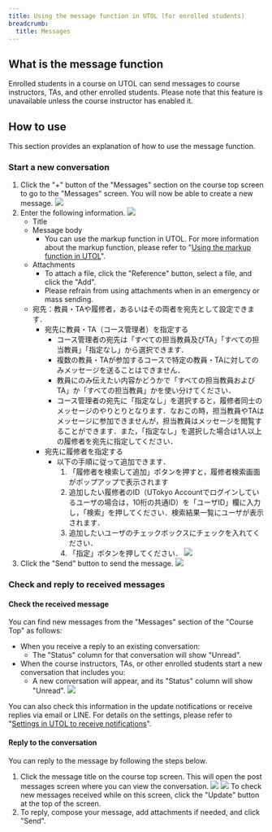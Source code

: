 ```yaml
---
title: Using the message function in UTOL (for enrolled students)
breadcrumb:
  title: Messages
---
```


## What is the message function

Enrolled students in a course on UTOL can send messages to course instructors, TAs, and other enrolled students. Please note that this feature is unavailable unless the course instructor has enabled it.

## How to use

This section provides an explanation of how to use the message function.

### Start a new conversation

1. Click the "+" button of the "Messages" section on the course top screen to go to the "Messages" screen. You will now be able to create a new message. 
   ![](course-top.png)
2. Enter the following information.
   ![](message-create.png)
    * Title
    * Message body
      * You can use the markup function in UTOL. For more information about the markup function, please refer to "[Using the markup function in UTOL](../../markup/)".
    * Attachments
      * To attach a file, click the "Reference" button, select a file, and click the "Add".
      * Please refrain from using attachments when in an emergency or mass sending.
    * 宛先：教員・TAや履修者，あるいはその両者を宛先として設定できます．
      * 宛先に教員・TA（コース管理者）を指定する
        * コース管理者の宛先は「すべての担当教員及びTA」「すべての担当教員」「指定なし」から選択できます．    
        * 複数の教員・TAが参加するコースで特定の教員・TAに対してのみメッセージを送ることはできません．
        * 教員にのみ伝えたい内容かどうかで「すべての担当教員およびTA」か「すべての担当教員」かを使い分けてください．      
        * コース管理者の宛先に「指定なし」を選択すると，履修者同士のメッセージのやりとりとなります．なおこの時，担当教員やTAはメッセージに参加できませんが，担当教員はメッセージを閲覧することができます．また，「指定なし」を選択した場合は1人以上の履修者を宛先に指定してください．
      * 宛先に履修者を指定する
        * 以下の手順に従って追加できます．
          1. 「履修者を検索して追加」ボタンを押すと，履修者検索画面がポップアップで表示されます
          2. 追加したい履修者のID（UTokyo Accountでログインしているユーザの場合は，10桁の共通ID）を「ユーザID」欄に入力し，「検索」を押してください．検索結果一覧にユーザが表示されます．
          3. 追加したいユーザのチェックボックスにチェックを入れてください．
          4. 「指定」ボタンを押してください．
       ![](message-to-enrolled-students.png)
3. Click the "Send" button to send the message.
   ![](message-sending.png)

### Check and reply to received messages

#### Check the received message

You can find new messages from the "Messages" section of the "Course Top" as follows:
* When you receive a reply to an existing conversation:
  * The "Status" column for that conversation will show "Unread".
* When the course instructors, TAs, or other enrolled students start a new conversation that includes you:
  * A new conversation will appear, and its "Status" column will show "Unread".
![](message-status.png)

You can also check this information in the update notifications or receive replies via email or LINE. For details on the settings, please refer to "[Settings in UTOL to receive notifications](../../notification/)".

#### Reply to the conversation

You can reply to the message by following the steps below.
1. Click the message title on the course top screen. This will open the post messages screen where you can view the conversation.
   ![](message-title.png)
   ![](response-create.png)
   To check new messages received while on this screen, click the "Update" button at the top of the screen.
2. To reply, compose your message, add attachments if needed, and click "Send".
